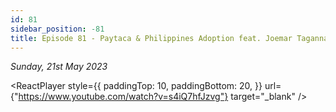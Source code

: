 ```yaml
---
id: 81
sidebar_position: -81
title: Episode 81 - Paytaca & Philippines Adoption feat. Joemar Taganna
---
```



_Sunday, 21st May 2023_

<ReactPlayer
  style={{
    paddingTop: 10,
    paddingBottom: 20,
  }}
  url={"https://www.youtube.com/watch?v=s4iQ7hfJzvg"}
  target="_blank"
/>
